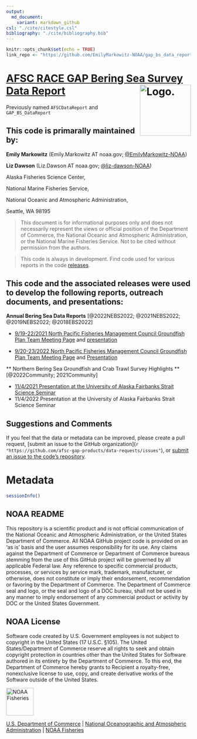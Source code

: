 ```yaml
---
output: 
  md_document: 
    variant: markdown_github
csl: "./cite/citestyle.csl"
bibliography: "./cite/bibliography.bib"
---
```


```r
knitr::opts_chunk$set(echo = TRUE)
link_repo <- "https://github.com/EmilyMarkowitz-NOAA/gap_bs_data_report"
```

<!-- README.md is generated from README.Rmd. Please edit that file -->

# [AFSC RACE GAP Bering Sea Survey Data Report](%60r%20link_repo%60) <img src="https://avatars.githubusercontent.com/u/91760178?s=96&amp;v=4" alt="Logo." align="right" width="139" height="139"/>

Previously named `AFSCDataReport` and `GAP_BS_DataReport`

## This code is primarally maintained by:

**Emily Markowitz** (Emily.Markowitz AT noaa.gov; [\@EmilyMarkowitz-NOAA](https://github.com/EmilyMarkowitz-NOAA))

**Liz Dawson** (Liz.Dawson AT noaa.gov; [\@liz-dawson-NOAA](https://github.com/liz-dawson-NOAA))

Alaska Fisheries Science Center,

National Marine Fisheries Service,

National Oceanic and Atmospheric Administration,

Seattle, WA 98195

> This document is for informational purposes only and does not necessarily represent the views or official position of the Department of Commerce, the National Oceanic and Atmospheric Administration, or the National Marine Fisheries Service. Not to be cited without permission from the authors.

> This code is always in development. Find code used for various reports in the code [releases](https://github.com/EmilyMarkowitz-NOAA/gap_bs_data_report/releases).

## This code and the associated releases were used to develop the following reports, outreach documents, and presentations:

<div id="refs"></div>

**Annual Bering Sea Data Reports** [\@2022NEBS2022; \@2021NEBS2022; \@2019NEBS2022; \@2018EBS2022]

-   [9/19-22/2021 North Pacific Fisheries Management Council Groundfish Plan Team Meeting Page](https://meetings.npfmc.org/Meeting/Details/2427) and [presentation](https://meetings.npfmc.org/CommentReview/DownloadFile?p=f48aa839-fdd1-4000-a556-2a3aa4521d8b.pdf&fileName=2021_EBSsurvey%20PRESENTATION.pdf)

-   [9/20-23/2022 North Pacific Fisheries Management Council Groundfish Plan Team Meeting Page](https://meetings.npfmc.org/Meeting/Details/2949) and [Presentation](https://meetings.npfmc.org/CommentReview/DownloadFile?p=02e397c4-a1cc-46eb-b2ae-1c3cc368e682.pdf&fileName=2022_EBSsurvey_planteam.pdf)

\*\* Northern Bering Sea Groundfish and Crab Trawl Survey Highlights \*\* [\@2022Community; 2021Community]

-   [11/4/2021 Presentation at the University of Alaska Fairbanks Strait Science Seminar](https://youtu.be/putpYJtPRF8)
-   11/4/2022 Presentation at the University of Alaska Fairbanks Strait Science Seminar

## Suggestions and Comments

If you feel that the data or metadata can be improved, please create a pull request, [submit an issue to the GitHub organization](`r "https://github.com/afsc-gap-products/data-requests/issues"`), or [submit an issue to the code's repository](%60r%20paste0(link_repo,%20%22/issues%22)%60).

# Metadata

```r
sessionInfo()
```

## NOAA README

This repository is a scientific product and is not official communication of the National Oceanic and Atmospheric Administration, or the United States Department of Commerce. All NOAA GitHub project code is provided on an ‘as is’ basis and the user assumes responsibility for its use. Any claims against the Department of Commerce or Department of Commerce bureaus stemming from the use of this GitHub project will be governed by all applicable Federal law. Any reference to specific commercial products, processes, or services by service mark, trademark, manufacturer, or otherwise, does not constitute or imply their endorsement, recommendation or favoring by the Department of Commerce. The Department of Commerce seal and logo, or the seal and logo of a DOC bureau, shall not be used in any manner to imply endorsement of any commercial product or activity by DOC or the United States Government.

## NOAA License

Software code created by U.S. Government employees is not subject to copyright in the United States (17 U.S.C. §105). The United States/Department of Commerce reserve all rights to seek and obtain copyright protection in countries other than the United States for Software authored in its entirety by the Department of Commerce. To this end, the Department of Commerce hereby grants to Recipient a royalty-free, nonexclusive license to use, copy, and create derivative works of the Software outside of the United States.

<img src="https://raw.githubusercontent.com/nmfs-general-modeling-tools/nmfspalette/main/man/figures/noaa-fisheries-rgb-2line-horizontal-small.png" alt="NOAA Fisheries" height="75"/>

[U.S. Department of Commerce](https://www.commerce.gov/) \| [National Oceanographic and Atmospheric Administration](https://www.noaa.gov) \| [NOAA Fisheries](https://www.fisheries.noaa.gov/)
